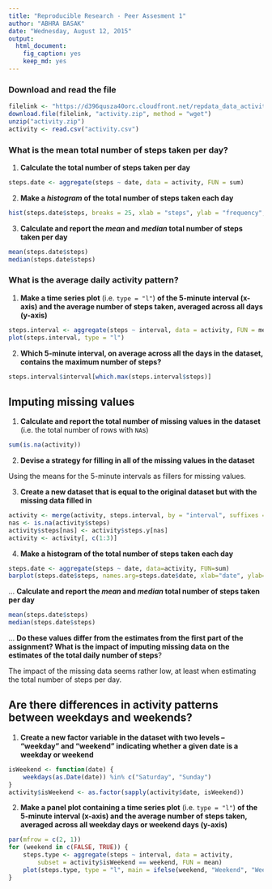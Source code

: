 ```yaml
---
title: "Reproducible Research - Peer Assesment 1"
author: "ABHRA BASAK"
date: "Wednesday, August 12, 2015"
output:
  html_document:
    fig_caption: yes
    keep_md: yes
---
```


### Download and read the file
```r
filelink <- "https://d396qusza40orc.cloudfront.net/repdata_data_activity.zip"
download.file(filelink, "activity.zip", method = "wget")
unzip("activity.zip")
activity <- read.csv("activity.csv")
```

### What is the mean total number of steps taken per day?

1. **Calculate the total number of steps taken per day**
```r
steps.date <- aggregate(steps ~ date, data = activity, FUN = sum)
```

2. **Make a *histogram* of the total number of steps taken each day**
```r
hist(steps.date$steps, breaks = 25, xlab = "steps", ylab = "frequency", xlim = range(steps.date$steps) * 1.2)
```

3. **Calculate and report the *mean* and *median* total number of steps taken per day**
```r
mean(steps.date$steps)
median(steps.date$steps)
```

### What is the average daily activity pattern?

1. **Make a time series plot** (i.e. `type = "l"`) **of the 5-minute interval (x-axis) and the average number of steps taken, averaged across all days (y-axis)**
```r
steps.interval <- aggregate(steps ~ interval, data = activity, FUN = mean)
plot(steps.interval, type = "l")
```

2. **Which 5-minute interval, on average across all the days in the dataset, contains the maximum number of steps?**
```r
steps.interval$interval[which.max(steps.interval$steps)]
```

## Imputing missing values

1. **Calculate and report the total number of missing values in the dataset** (i.e. the total number of rows with `NA`s)
```r
sum(is.na(activity))
```

2. **Devise a strategy for filling in all of the missing values in the dataset**

Using the means for the 5-minute intervals as fillers for missing
values.

3. **Create a new dataset that is equal to the original dataset but with the missing data filled in**
```r
activity <- merge(activity, steps.interval, by = "interval", suffixes = c("", ".y"))
nas <- is.na(activity$steps)
activity$steps[nas] <- activity$steps.y[nas]
activity <- activity[, c(1:3)]
```

4. **Make a histogram of the total number of steps taken each day**
```r
steps.date <- aggregate(steps ~ date, data=activity, FUN=sum)
barplot(steps.date$steps, names.arg=steps.date$date, xlab="date", ylab="steps")
```

... **Calculate and report the *mean* and *median* total number of steps taken per day**
```r
mean(steps.date$steps)
median(steps.date$steps)
```

... **Do these values differ from the estimates from the first part of the assignment? What is the impact of imputing missing data on the estimates of the total daily number of steps**?
  
The impact of the missing data seems rather low, at least when estimating the total number of steps per day.

## Are there differences in activity patterns between weekdays and weekends?

1. **Create a new factor variable in the dataset with two levels -- "weekday" and "weekend" indicating whether a given date is a weekday or weekend**
```r
isWeekend <- function(date) {
    weekdays(as.Date(date)) %in% c("Saturday", "Sunday")
}
activity$isWeekend <- as.factor(sapply(activity$date, isWeekend))
```

2. **Make a panel plot containing a time series plot** (i.e. `type = "l"`) **of the 5-minute interval (x-axis) and the average number of steps taken, averaged across all weekday days or weekend days (y-axis)**
```r
par(mfrow = c(2, 1))
for (weekend in c(FALSE, TRUE)) {
    steps.type <- aggregate(steps ~ interval, data = activity,
        subset = activity$isWeekend == weekend, FUN = mean)
    plot(steps.type, type = "l", main = ifelse(weekend, "Weekend", "Weekdays"))
}
```

